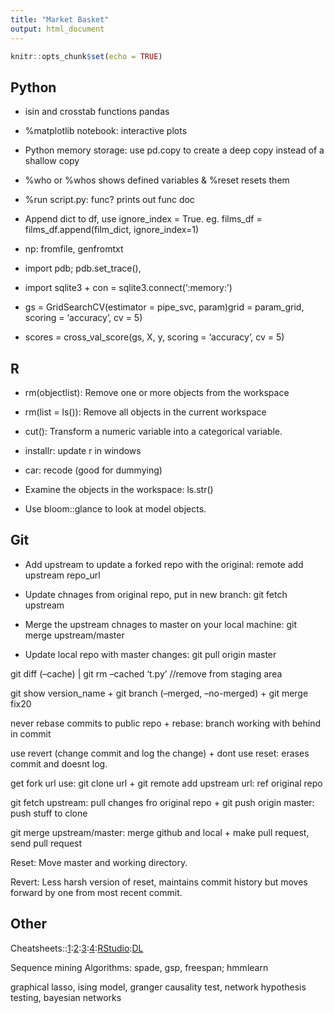 ```yaml
---
title: "Market Basket"
output: html_document
---
```


```r
knitr::opts_chunk$set(echo = TRUE)
```

## Python

* isin and crosstab functions pandas

* %matplotlib notebook: interactive plots

* Python memory storage: use pd.copy to create a deep copy instead of a shallow copy

* %who or %whos shows defined variables & %reset resets them

* %run script.py: func? prints out func doc

* Append dict to df, use ignore_index = True. eg. films_df = films_df.append(film_dict, ignore_index=1)

* np: fromfile, genfromtxt

* import pdb; pdb.set_trace(), 

* import sqlite3 + con = sqlite3.connect(':memory:')

* gs = GridSearchCV(estimator = pipe_svc, param)grid = param_grid, scoring = 'accuracy', cv = 5)

* scores = cross_val_score(gs, X, y, scoring = 'accuracy', cv = 5)

## R

* rm(objectlist): Remove one or more objects from the workspace

* rm(list = ls()): Remove all objects in the current workspace

* cut(): Transform a numeric variable into a categorical variable.

* installr: update r in windows

* car: recode (good for dummying)

* Examine the objects in the workspace: ls.str()

* Use bloom::glance to look at model objects.

## Git

* Add upstream to update a forked repo with the original: remote add upstream repo_url 

* Update chnages from original repo, put in new branch: git fetch upstream

* Merge the upstream chnages to master on your local machine: git merge upstream/master

* Update local repo with master changes: git pull origin master

git diff (--cache) | git rm --cached 't.py' //remove from staging area

git show version_name + git branch (--merged, --no-merged) + git merge fix20

never rebase commits to public repo + rebase: branch working with behind in commit

use revert (change commit and log the change) + dont use reset: erases commit and doesnt log.

get fork url use: git clone url + git remote add upstream url: ref original repo

git fetch upstream: pull changes fro original repo + git push origin master: push stuff to clone

git merge upstream/master: merge github and local + make pull request, send pull request

Reset: Move master and working directory.

Revert: Less harsh version of reset, maintains commit history but moves forward by one from most recent commit.

## Other

Cheatsheets::[1](https://startupsventurecapital.com/essential-cheat-sheets-for-machine-learning-and-deep-learning-researchers-efb6a8ebd2e5):[2](https://github.com/kailashahirwar/cheatsheets-ai):[3](https://github.com/juliangaal/python-cheat-sheet):[4](http://www.datasciencefree.com/cheatsheets.html):[RStudio](https://www.rstudio.com/resources/cheatsheets/):[DL](https://hackernoon.com/deep-learning-cheat-sheet-25421411e460)

Sequence mining Algorithms: spade, gsp, freespan; hmmlearn 

graphical lasso, ising model, granger causality test, network hypothesis testing, bayesian networks